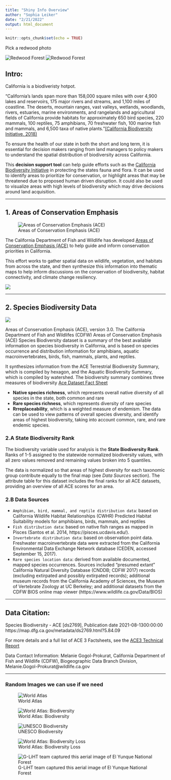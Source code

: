 ```yaml
---
title: "Shiny Info Overview"
author: "Sophia Leiker"
date: "2/21/2022"
output: html_document
---
```


```r
knitr::opts_chunk$set(echo = TRUE)
```

Pick a redwood photo

![Redwood Forest](https://imagesvc.meredithcorp.io/v3/mm/image?url=https%3A%2F%2Fstatic.onecms.io%2Fwp-content%2Fuploads%2Fsites%2F28%2F2021%2F05%2F24%2Fskywalk-looking-up-REDWOODSYWALK0521.jpg)
![Redwood Forest](https://www.tripsavvy.com/thmb/uwVrxUev8IFUrtDFvf13Lp_G5_w=/2700x1800/filters:fill(auto,1)/DSCF0636-81718143d0ec4dcba462a03bb3f45a4a.jpg)

## Intro: 

California is a biodiveristy hotpot. 

"California’s lands span more than 158,000 square miles with over 4,900 lakes and reservoirs, 175 major rivers and streams, and 1,100 miles of coastline. The deserts, mountain ranges, vast valleys, wetlands, woodlands, rivers, estuaries, marine environments, and rangelands and
agricultural fields of California provide habitats for approximately 650 bird species, 220 mammals, 100 reptiles, 75 amphibians, 70 freshwater fish, 100 marine fish and mammals, and 6,500 taxa of native plants."[(California Biodiversity Initiative, 2018)](https://www.californiabiodiversityinitiative.org/pdf/california-biodiversity-action-plan.pdf)


To ensure the health of our state in both the short and long term, it is essential for decision makers ranging from land managers to policy makers to understand the spatial distribution of biodiversity across California.

This **decision support tool** can help guide efforts such as the [California Biodiversity Initiative](https://www.californiabiodiversityinitiative.org/about.html) in protecting the states fauna and flora. It can be used to identify areas to prioritize for conservation, or highlight areas that may be threatened due to proposed human driven disruption. It could also be used to visualize areas with high levels of biodiversity which may drive decisions around land acquisition.

***

## 1. Areas of Conservation Emphasis
![Areas of Conservation Emphasis (ACE)](https://wildlife.ca.gov/portals/0/Images/BDB/ACE/ACE%20logo.png)


The California Department of Fish and Wildlife has developed [Areas of Conservation Emphasis (ACE)](https://wildlife.ca.gov/Data/Analysis/ACE) to help guide and inform conservation priorities in California. 

This effort works to gather spatial data on wildlife, vegetation, and habitats from across the state, and then synthesize this information into thematic maps to help inform discussions on the conservation of biodiversity, habitat connectivity, and climate change resiliency. 

![](https://wildlife.ca.gov/portals/0/Images/BDB/ACE/ACE_data_structure.jpg)

***

## 2. Species Biodiversity Data
![](https://wildlife.ca.gov/Portals/0/Images/BDB/ACE/ACE-icon-TerrBio.png)

Areas of Conservation Emphasis (ACE), version 3.0. The California Department of Fish and Wildlifes (CDFW) Areas of Conservation Emphasis (ACE) Species Biodiversity dataset is a summary of the best available information on species biodiversity in California, and is based on species occurrence and distribution information for amphibians, aquatic macroinvertebrates, birds, fish, mammals, plants, and reptiles. 

It synthesizes information from the ACE Terrestrial Biodiversity Summary, which is compiled by hexagon, and the Aquatic Biodiversity Summary, which is compiled by watershed. The biodiversity summary combines three measures of biodiversity [Ace Dataset Fact Sheet](https://nrm.dfg.ca.gov/FileHandler.ashx?DocumentID=152834&inline)

- **Native species richness**, which represents overall native diversity of all species in the
state, both common and rare 
- **Rare species richness**, which represents diversity of rare species
- **Rrreplaceability**, which is a weighted measure of endemism. The data can be used to view patterns of
overall species diversity, and identify areas of highest biodiversity, taking into account common,
rare, and rare endemic species. 

### 2.A State Biodiversity Rank

The biodiversity variable used for analysis is the **State Biodiversity Rank**. Ranks of 1-5 assigned to the statewide normalized biodiversity values, with all zero values removed and remaining values broken into 5
quantiles.

The data is normalized so that areas of highest diversity for each taxonomic group contribute equally to the final map (see *Data Sources* section). The attribute table for this dataset includes the final ranks for all ACE datasets, providing an overview of all ACE scores for an area.


### 2.B Data Sources

- `Amphibian, bird, mammal, and reptile distribution data`: based on California Wildlife Habitat
Relationships (CWHR) Predicted Habitat Suitability models for amphibians, birds, mammals, and
reptiles
- `Fish distribution data`: based on native fish ranges as mapped in Pisces (Santos et al. 2014,
https://pisces.ucdavis.edu/). 
- `Invertebrate distribution data`: based on observation point data. Freshwater macroinvertebrate
data were extracted from the California Environmental Data Exchange Network database (CEDEN,
accessed September 15, 2017).
- `Rare species location data`: derived from available documented, mapped species occurrences.
Sources included “presumed extant” California Natural Diversity Database (CNDDB; CDFW 2017)
records (excluding extirpated and possibly extirpated records); additional museum records from the
California Academy of Sciences, the Museum of Vertebrate Zoology at UC Berkeley; and additional
datasets from the CDFW BIOS online map viewer (https://www.wildlife.ca.gov/Data/BIOS)

***

## Data Citation: 
Species Biodiversity - ACE [ds2769], Publication date 2021-08-1300:00:00 https://map.dfg.ca.gov/metadata/ds2769.html?5.84.09

For more details and a full list of ACE 3 Factsheets, see the [ACE3 Technical Report](https://nrm.dfg.ca.gov/FileHandler.ashx?DocumentID=24326&inline)

Data Contact Information: Melanie Gogol-Prokurat, California Department of Fish and Wildlife (CDFW), Biogeographic Data Branch Division, Melanie.Gogol-Prokurat@wildlife.ca.gov


***

### Random Images we can use if we need

![World Atlas](https://www.worldatlas.com/r/w1024-q80/upload/3c/ed/21/artboard-10.png)

![World Atlas: Biodiversity](https://www.worldatlas.com/r/w960-q80/upload/ea/9e/6c/biodiversity-01.png)

![UNESCO Biodiversity](https://en.unesco.org/sites/default/files/cover_biodiversity_project_0.jpg)


![World Atlas: Biodiversity Loss](https://www.worldatlas.com/r/w960-q80/upload/2d/f8/c6/artboard-52.png)

![ G-LiHT team captured this aerial image of El Yunque National Forest](https://earimediaprodweb.azurewebsites.net/Api/v1/Multimedia/c3eb6f29-d75c-41a7-9d18-a3704838909a/Rendition/low-res/Content/Public)


